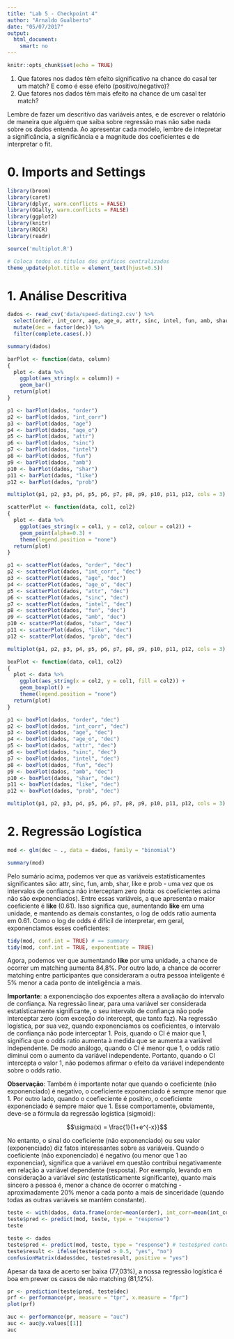 ```yaml
---
title: "Lab 5 - Checkpoint 4"
author: "Arnaldo Gualberto"
date: "05/07/2017"
output: 
  html_document:
    smart: no
---
```


```r
knitr::opts_chunk$set(echo = TRUE)
```

1. Que fatores nos dados têm efeito significativo na chance do casal ter um match? E como é esse efeito (positivo/negativo)?
2. Que fatores nos dados têm mais efeito na chance de um casal ter match?

Lembre de fazer um descritivo das variáveis antes, e de escrever o relatório de maneira que alguém que saiba sobre regressão mas não sabe nada sobre os dados entenda. Ao apresentar cada modelo, lembre de intepretar a significância, a significância e a magnitude dos coeficientes e de interpretar o fit.

# 0. Imports and Settings
```r
library(broom)
library(caret)
library(dplyr, warn.conflicts = FALSE)
library(GGally, warn.conflicts = FALSE)
library(ggplot2)
library(knitr)
library(ROCR)
library(readr)

source('multiplot.R')

# Coloca todos os titulos dos gráficos centralizados
theme_update(plot.title = element_text(hjust=0.5))
```

# 1. Análise Descritiva

```r
dados <- read_csv('data/speed-dating2.csv') %>% 
  select(order, int_corr, age, age_o, attr, sinc, intel, fun, amb, shar, like, prob, dec) %>% 
  mutate(dec = factor(dec)) %>% 
  filter(complete.cases(.))
```

```r
summary(dados)
```

```r
barPlot <- function(data, column)
{
  plot <- data %>%
    ggplot(aes_string(x = column)) +
    geom_bar()
  return(plot)
}

p1 <- barPlot(dados, "order")
p2 <- barPlot(dados, "int_corr")
p3 <- barPlot(dados, "age")
p4 <- barPlot(dados, "age_o")
p5 <- barPlot(dados, "attr")
p6 <- barPlot(dados, "sinc")
p7 <- barPlot(dados, "intel")
p8 <- barPlot(dados, "fun")
p9 <- barPlot(dados, "amb")
p10 <- barPlot(dados, "shar")
p11 <- barPlot(dados, "like")
p12 <- barPlot(dados, "prob")

multiplot(p1, p2, p3, p4, p5, p6, p7, p8, p9, p10, p11, p12, cols = 3)
```

```r
scatterPlot <- function(data, col1, col2)
{
  plot <- data %>%
    ggplot(aes_string(x = col1, y = col2, colour = col2)) +
    geom_point(alpha=0.3) +
    theme(legend.position = "none")
  return(plot)
}

p1 <- scatterPlot(dados, "order", "dec")
p2 <- scatterPlot(dados, "int_corr", "dec")
p3 <- scatterPlot(dados, "age", "dec")
p4 <- scatterPlot(dados, "age_o", "dec")
p5 <- scatterPlot(dados, "attr", "dec")
p6 <- scatterPlot(dados, "sinc", "dec")
p7 <- scatterPlot(dados, "intel", "dec")
p8 <- scatterPlot(dados, "fun", "dec")
p9 <- scatterPlot(dados, "amb", "dec")
p10 <- scatterPlot(dados, "shar", "dec")
p11 <- scatterPlot(dados, "like", "dec")
p12 <- scatterPlot(dados, "prob", "dec")

multiplot(p1, p2, p3, p4, p5, p6, p7, p8, p9, p10, p11, p12, cols = 3)
```

```r
boxPlot <- function(data, col1, col2)
{
  plot <- data %>%
    ggplot(aes_string(x = col2, y = col1, fill = col2)) +
    geom_boxplot() +
    theme(legend.position = "none")
  return(plot)
}

p1 <- boxPlot(dados, "order", "dec")
p2 <- boxPlot(dados, "int_corr", "dec")
p3 <- boxPlot(dados, "age", "dec")
p4 <- boxPlot(dados, "age_o", "dec")
p5 <- boxPlot(dados, "attr", "dec")
p6 <- boxPlot(dados, "sinc", "dec")
p7 <- boxPlot(dados, "intel", "dec")
p8 <- boxPlot(dados, "fun", "dec")
p9 <- boxPlot(dados, "amb", "dec")
p10 <- boxPlot(dados, "shar", "dec")
p11 <- boxPlot(dados, "like", "dec")
p12 <- boxPlot(dados, "prob", "dec")

multiplot(p1, p2, p3, p4, p5, p6, p7, p8, p9, p10, p11, p12, cols = 3)
```

# 2. Regressão Logística

```r
mod <- glm(dec ~ ., data = dados, family = "binomial")

summary(mod)
```

Pelo sumário acima, podemos ver que as variáveis estatísticamentes significantes são: attr, sinc, fun, amb, shar, like e prob - uma vez que os intervalos de confiança não interceptam zero (nota: os coeficientes acima não são exponenciados). Entre essas variáveis, a que apresenta o maior coeficiente é __like__ (0.61). Isso significa que, aumentando __like__ em uma unidade, e mantendo as demais constantes, o log de odds ratio aumenta em 0.61. Como o log de odds é difícil de interpretar, em geral, exponenciamos esses coeficientes:

```r
tidy(mod, conf.int = TRUE) # == summary
tidy(mod, conf.int = TRUE, exponentiate = TRUE)
```

Agora, podemos ver que aumentando __like__ por uma unidade, a chance de ocorrer um matching aumenta 84,8%. Por outro lado, a chance de ocorrer matching entre participantes que consideraram a outra pessoa inteligente é 5% menor a cada ponto de inteligência a mais.

__Importante__: a exponenciação dos expoentes altera a avaliação do intervalo de confiança. Na regressão linear, para uma variável ser considerada estatísticamente significante, o seu intervalo de confiança não pode interceptar zero (com exceção do intercept, que tanto faz). Na regressão logística, por sua vez, quando exponenciamos os coeficientes, o intervalo de confiança não pode interceptar 1. Pois, quando o CI é maior que 1, significa que o odds ratio aumenta à medida que se aumenta a variável independente. De modo análogo, quando o CI é menor que 1, o odds ratio diminui com o aumento da variável independente. Portanto, quando o CI intercepta o valor 1, não podemos afirmar o efeito da variável independente sobre o odds ratio.

__Observação__: Também é importante notar que quando o coeficiente (não exponenciado) é negativo, o coeficiente exponenciado é sempre menor que 1. Por outro lado, quando o coefieciente é positivo, o coeficiente exponenciado é sempre maior que 1. Esse comportamente, obviamente, deve-se a fórmula da regressão logística (sigmoid):

$$\sigma(x) = \frac{1}{1+e^{-x}}$$

No entanto, o sinal do coeficiente (não exponenciado) ou seu valor (exponenciado) diz fatos interessantes sobre as variáveis. Quando o coeficiente (não exponenciado) é negativo (ou menor que 1 ao exponenciar), significa que a variável em questão contribui negativamente em relação a variável dependente (resposta). Por exemplo, levando em consideração a variável _sinc_ (estatísticamente significante), quanto mais sincero a pessoa é, menor a chance de ocorrer o matching - aproximadamente 20% menor a cada ponto a mais de sinceridade (quando todas as outras variáveis se mantém constante). 

```r
teste <- with(dados, data.frame(order=mean(order), int_corr=mean(int_corr), age=mean(age), age_o=mean(age_o), attr=mean(attr), sinc=mean(sinc), intel=mean(intel), fun=mean(fun), amb=mean(amb), shar=mean(shar), prob=mean(prob), like = c(5:10)))
teste$pred <- predict(mod, teste, type = "response")
teste
```


```r
teste <- dados
teste$pred <- predict(mod, teste, type = "response") # teste$pred contém a probabilidade P(y="yes"|x)
teste$result <- ifelse(teste$pred > 0.5, "yes", "no")
confusionMatrix(dados$dec, teste$result, positive = "yes")
```

Apesar da taxa de acerto ser baixa (77,03%), a nossa regressão logística é boa em prever os casos de não matching (81,12%).

```r
pr <- prediction(teste$pred, teste$dec)
prf <- performance(pr, measure = "tpr", x.measure = "fpr")
plot(prf)

auc <- performance(pr, measure = "auc")
auc <- auc@y.values[[1]]
auc
```

